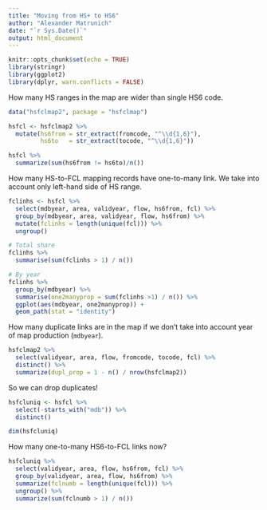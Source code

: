 ```yaml
---
title: "Moving from HS+ to HS6"
author: "Alexander Matrunich"
date: "`r Sys.Date()`"
output: html_document
---
```


```r
knitr::opts_chunk$set(echo = TRUE)
library(stringr)
library(ggplot2)
library(dplyr, warn.conflicts = FALSE)
```

How many HS ranges in the map are wider than single HS6 code.

```r
data("hsfclmap2", package = "hsfclmap")

hsfcl <- hsfclmap2 %>% 
  mutate(hs6from = str_extract(fromcode, "^\\d{1,6}"),
         hs6to   = str_extract(tocode, "^\\d{1,6}"))

hsfcl %>% 
  summarize(sum(hs6from != hs6to)/n())
```

How many HS-to-FCL mapping records have one-to-many link. We take into account only left-hand side of HS range.

```r
fclinhs <- hsfcl %>% 
  select(mdbyear, area, validyear, flow, hs6from, fcl) %>% 
  group_by(mdbyear, area, validyear, flow, hs6from) %>% 
  mutate(fclinhs = length(unique(fcl))) %>% 
  ungroup()

# Total share
fclinhs %>% 
  summarise(sum(fclinhs > 1) / n())

# By year
fclinhs %>% 
  group_by(mdbyear) %>% 
  summarise(one2manyprop = sum(fclinhs >1) / n()) %>% 
  ggplot(aes(mdbyear, one2manyprop)) +
  geom_path(stat = "identity")

```

How many duplicate links are in the map if we don't take into account year of map production (`mdbyear`).

```r
hsfclmap2 %>% 
  select(validyear, area, flow, fromcode, tocode, fcl) %>% 
  distinct() %>% 
  summarize(dupl_prop = 1 - n() / nrow(hsfclmap2))
```

So we can drop duplicates!

```r
hsfcluniq <- hsfcl %>% 
  select(-starts_with("mdb")) %>% 
  distinct()

dim(hsfcluniq)
```

How many one-to-many HS6-to-FCL links now?

```r
hsfcluniq %>% 
  select(validyear, area, flow, hs6from, fcl) %>% 
  group_by(validyear, area, flow, hs6from) %>% 
  summarize(fclnumb = length(unique(fcl))) %>% 
  ungroup() %>% 
  summarize(sum(fclnumb > 1) / n())
```


